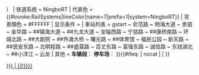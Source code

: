 {{鐵道路線|lua=1
| 模板名稱 = 宁波轨道交通7号线
| 名稱 = [[宁波轨道交通7号线]]（{{#switch:{{{2|C}}}|C|#default=在建|F=在建}}）
| 铁道系统 = NingboRT
| 代表色 = {{#invoke:RailSystems|lineColor|name=7|prefix=1|system=NingboRT}}
| 背景顏色 = #FFFFFF
| 显示条件 = {{{2|C}}}
| 車站列表 = gstart ~ 俞范路 ~ 明海大道 ~ 贵驷 ~ 金华路 ~ {{NingboRT Sign|3|blink}}##镇海大道 ~ {{NingboRT Sign|10|blink}}##九龙大道 ~ 宝轴西路 ~ 宁慈路 ~ {{NingboRT Sign|5|blink}}##康桥南路 ~ 环城北路 ~ {{NingboRT Sign|6|blink}}##大剧院 ~ {{NingboRT Sign|2|blink}}##外滩大桥 ~ 曙光路 ~ {{NingboRT Sign|3|blink}}##体育馆 ~ 福民公园 ~ 新天路 ~ {{NingboRT Sign|5|blink}}##民安东路 ~ 北明程路 ~ {{NingboRT Sign|1|blink}}##盛莫路 ~ 百丈东路 ~ 富强东路 ~ 诚信路 ~ 东钱湖北 ~ {{NingboRT Sign|4|blink}}{{NingboRT Sign|S4|blink}}##小洋江 ~ 云龙
| 其他 = '''车辆段'''：[[下应南车辆段|{{color|gray|下应南}}]] '''停车场'''：[[联群停车场|{{color|gray|联群}}]]
}}<includeonly>{{#ifeq: {{{1}}} | nocat | <!--空--> | [[Category:宁波轨道交通7号线车站{{#if: {{{1|}}} | {{!}}{{{1|}}}}}]] }}</includeonly><noinclude>{{Documentation}}</noinclude>